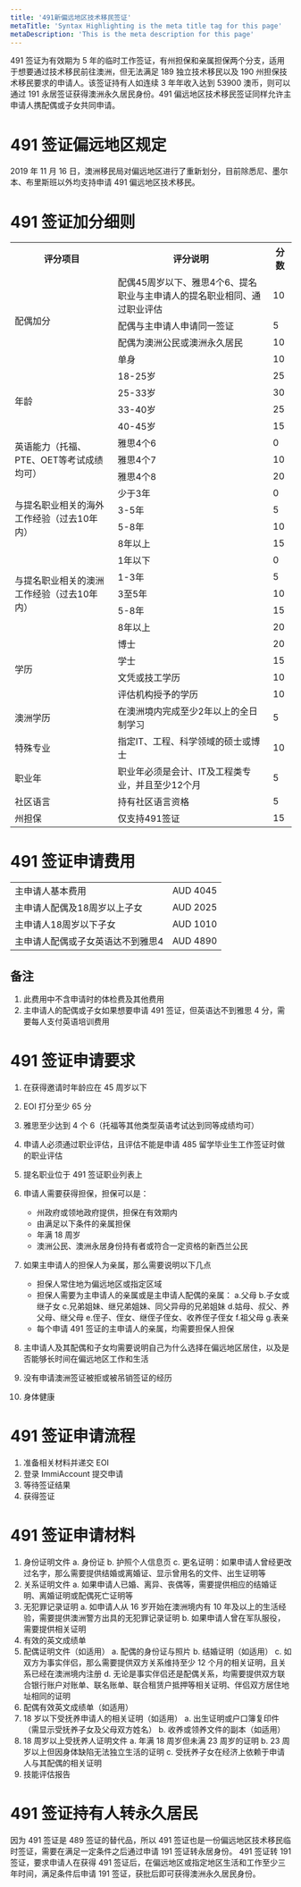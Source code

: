 ```yaml
---
title: '491新偏远地区技术移民签证'
metaTitle: 'Syntax Highlighting is the meta title tag for this page'
metaDescription: 'This is the meta description for this page'
---
```


491 签证为有效期为 5 年的临时工作签证，有州担保和亲属担保两个分支，适用于想要通过技术移民前往澳洲，但无法满足 189 独立技术移民以及 190 州担保技术移民要求的申请人。该签证持有人如连续 3 年年收入达到 53900 澳币，则可以通过 191 永居签证获得澳洲永久居民身份。491 偏远地区技术移民签证同样允许主申请人携配偶或子女共同申请。

# 491 签证偏远地区规定

2019 年 11 月 16 日，澳洲移民局对偏远地区进行了重新划分，目前除悉尼、墨尔本、布里斯班以外均支持申请 491 偏远地区技术移民。

# 491 签证加分细则

<table className="table table-striped table-bordered">
  <tbody>
    <tr>
      <th>
        <div>评分项目</div>
      </th>
      <th>
        <div>评分说明</div>
      </th>
      <th>
        <div>分数</div>
      </th>
    </tr>
    <tr>
      <td rowspan="4">
        <div>配偶加分</div>
      </td>
      <td>
        <div>配偶45周岁以下、雅思4个6、提名职业与主申请人的提名职业相同、通过职业评估</div>
      </td>
      <td>
        <div>10</div>
      </td>
    </tr>
    <tr>
      <td>
        <div>配偶与主申请人申请同一签证</div>
      </td>
      <td>
        <div>5</div>
      </td>
    </tr>
    <tr>
      <td>
        <div>配偶为澳洲公民或澳洲永久居民</div>
      </td>
      <td>
        <div>10</div>
      </td>
    </tr>
    <tr>
      <td>
        <div>单身</div>
      </td>
      <td>
        <div>10</div>
      </td>
    </tr>
    <tr>
      <td rowspan="4">
        <div>年龄</div>
      </td>
      <td>
        <div>18-25岁</div>
      </td>
      <td>
        <div>25</div>
      </td>
    </tr>
    <tr>
      <td>
        <div>25-33岁</div>
      </td>
      <td>
        <div>30</div>
      </td>
    </tr>
    <tr>
      <td>
        <div>33-40岁</div>
      </td>
      <td>
        <div>25</div>
      </td>
    </tr>
    <tr>
      <td>
        <div>40-45岁</div>
      </td>
      <td>
        <div>15</div>
      </td>
    </tr>
    <tr>
      <td rowspan="3">
        <div>英语能力（托福、PTE、OET等考试成绩均可）</div>
      </td>
      <td>
        <div>雅思4个6</div>
      </td>
      <td>
        <div>0</div>
      </td>
    </tr>
    <tr>
      <td>
        <div>雅思4个7</div>
      </td>
      <td>
        <div>10</div>
      </td>
    </tr>
    <tr>
      <td>
        <div>雅思4个8</div>
      </td>
      <td>
        <div>20</div>
      </td>
    </tr>
    <tr>
      <td rowspan="4">
        <div>与提名职业相关的海外工作经验（过去10年内）</div>
      </td>
      <td>
        <div>少于3年</div>
      </td>
      <td>
        <div>0</div>
      </td>
    </tr>
    <tr>
      <td>
        <div>3-5年</div>
      </td>
      <td>
        <div>5</div>
      </td>
    </tr>
    <tr>
      <td>
        <div>5-8年</div>
      </td>
      <td>
        <div>10</div>
      </td>
    </tr>
    <tr>
      <td>
        <div>8年以上</div>
      </td>
      <td>
        <div>15</div>
      </td>
    </tr>
    <tr>
      <td rowspan="5">
        <div>与提名职业相关的澳洲工作经验（过去10年内）</div>
      </td>
      <td>
        <div>1年以下</div>
      </td>
      <td>
        <div>0</div>
      </td>
    </tr>
    <tr>
      <td>
        <div>1-3年</div>
      </td>
      <td>
        <div>5</div>
      </td>
    </tr>
    <tr>
      <td>
        <div>3至5年</div>
      </td>
      <td>
        <div>10</div>
      </td>
    </tr>
    <tr>
      <td>
        <div>5-8年</div>
      </td>
      <td>
        <div>15</div>
      </td>
    </tr>
    <tr>
      <td>
        <div>8年以上</div>
      </td>
      <td>
        <div>20</div>
      </td>
    </tr>
    <tr>
      <td rowspan="4">
        <div>学历</div>
      </td>
      <td>
        <div>博士</div>
      </td>
      <td>
        <div>20</div>
      </td>
    </tr>
    <tr>
      <td>
        <div>学士</div>
      </td>
      <td>
        <div>15</div>
      </td>
    </tr>
    <tr>
      <td>
        <div>文凭或技工学历</div>
      </td>
      <td>
        <div>10</div>
      </td>
    </tr>
    <tr>
      <td>
        <div>评估机构授予的学历</div>
      </td>
      <td>
        <div>10</div>
      </td>
    </tr>
    <tr>
      <td>
        <div>澳洲学历</div>
      </td>
      <td>
        <div>在澳洲境内完成至少2年以上的全日制学习</div>
      </td>
      <td>
        <div>5</div>
      </td>
    </tr>
    <tr>
      <td>
        <div>特殊专业</div>
      </td>
      <td>
        <div>指定IT、工程、科学领域的硕士或博士</div>
      </td>
      <td>
        <div>10</div>
      </td>
    </tr>
    <tr>
      <td>
        <div>职业年</div>
      </td>
      <td>
        <div>职业年必须是会计、IT及工程类专业，并且至少12个月</div>
      </td>
      <td>
        <div>5</div>
      </td>
    </tr>
    <tr>
      <td>
        <div>社区语言</div>
      </td>
      <td>
        <div>持有社区语言资格</div>
      </td>
      <td>
        <div>5</div>
      </td>
    </tr>
    <tr>
      <td>
        <div>州担保</div>
      </td>
      <td>
        <div>仅支持491签证</div>
      </td>
      <td>
        <div>15</div>
      </td>
    </tr>
  </tbody>
</table>

# 491 签证申请费用

<table className="table table-striped table-bordered">
  <tbody>
    <tr>
      <td>
        <div>主申请人基本费用</div>
      </td>
      <td>
        <div>AUD 4045</div>
      </td>
    </tr>
    <tr>
      <td>
        <div>主申请人配偶及18周岁以上子女</div>
      </td>
      <td>
        <div>AUD 2025</div>
      </td>
    </tr>
    <tr>
      <td>
        <div>主申请人18周岁以下子女</div>
      </td>
      <td>
        <div>AUD 1010</div>
      </td>
    </tr>
    <tr>
      <td>
        <div>主申请人配偶或子女英语达不到雅思4</div>
      </td>
      <td>
        <div>AUD 4890</div>
      </td>
    </tr>
  </tbody>
</table>

## 备注

1. 此费用中不含申请时的体检费及其他费用
2. 主申请人的配偶或子女如果想要申请 491 签证，但英语达不到雅思 4 分，需要每人支付英语培训费用

# 491 签证申请要求

1. 在获得邀请时年龄应在 45 周岁以下
2. EOI 打分至少 65 分
3. 雅思至少达到 4 个 6（托福等其他类型英语考试达到同等成绩均可）
4. 申请人必须通过职业评估，且评估不能是申请 485 留学毕业生工作签证时做的职业评估
5. 提名职业位于 491 签证职业列表上
6. 申请人需要获得担保，担保可以是：

   - 州政府或领地政府提供，担保在有效期内
   - 由满足以下条件的亲属担保
   - 年满 18 周岁
   - 澳洲公民、澳洲永居身份持有者或符合一定资格的新西兰公民

7. 如果主申请人的担保人为亲属，那么需要说明以下几点

   - 担保人常住地为偏远地区或指定区域
   - 担保人需要为主申请人的亲属或是主申请人配偶的亲属：
     a.父母
     b.子女或继子女
     c.兄弟姐妹、继兄弟姐妹、同父异母的兄弟姐妹
     d.姑母、叔父、养父母、继父母
     e.侄子、侄女、继侄子侄女、收养侄子侄女
     f.祖父母
     g.表亲
   - 每个申请 491 签证的主申请人的亲属，均需要担保人担保

8. 主申请人及其配偶和子女均需要说明自己为什么选择在偏远地区居住，以及是否能够长时间在偏远地区工作和生活
9. 没有申请澳洲签证被拒或被吊销签证的经历
10. 身体健康

# 491 签证申请流程

1. 准备相关材料并递交 EOI
2. 登录 ImmiAccount 提交申请
3. 等待签证结果
4. 获得签证

# 491 签证申请材料

1. 身份证明文件
   a. 身份证
   b. 护照个人信息页
   c. 更名证明：如果申请人曾经更改过名字，那么需要提供结婚或离婚证、显示曾用名的文件、出生证明等
2. 关系证明文件
   a. 如果申请人已婚、离异、丧偶等，需要提供相应的结婚证明、离婚证明或配偶死亡证明等
3. 无犯罪记录证明
   a. 如申请人从 16 岁开始在澳洲境内有 10 年及以上的生活经验，需要提供澳洲警方出具的无犯罪记录证明
   b. 如果申请人曾在军队服役，需要提供相关证明
4. 有效的英文成绩单
5. 配偶证明文件（如适用）
   a. 配偶的身份证与照片
   b. 结婚证明（如适用）
   c. 如双方为事实伴侣，那么需要提供双方关系维持至少 12 个月的相关证明，且关系已经在澳洲境内注册
   d. 无论是事实伴侣还是配偶关系，均需要提供双方联合银行账户对账单、联名账单、联合租赁户抵押等相关证明、伴侣双方居住地址相同的证明
6. 配偶有效英文成绩单（如适用）
7. 18 岁以下受抚养申请人的相关证明（如适用）
   a. 出生证明或户口簿复印件（需显示受抚养子女及父母双方姓名）
   b. 收养或领养文件的副本（如适用）
8. 18 周岁以上受抚养人证明文件
   a. 年满 18 周岁但未满 23 周岁的证明
   b. 23 周岁以上但因身体缺陷无法独立生活的证明
   c. 受抚养子女在经济上依赖于申请人与其配偶的相关证明
9. 技能评估报告

# 491 签证持有人转永久居民

因为 491 签证是 489 签证的替代品，所以 491 签证也是一份偏远地区技术移民临时签证，需要在满足一定条件之后通过申请 191 签证转永居身份。
491 签证转 191 签证，要求申请人在获得 491 签证后，在偏远地区或指定地区生活和工作至少三年时间，满足条件后申请 191 签证，获批后即可获得澳洲永久居民身份。
